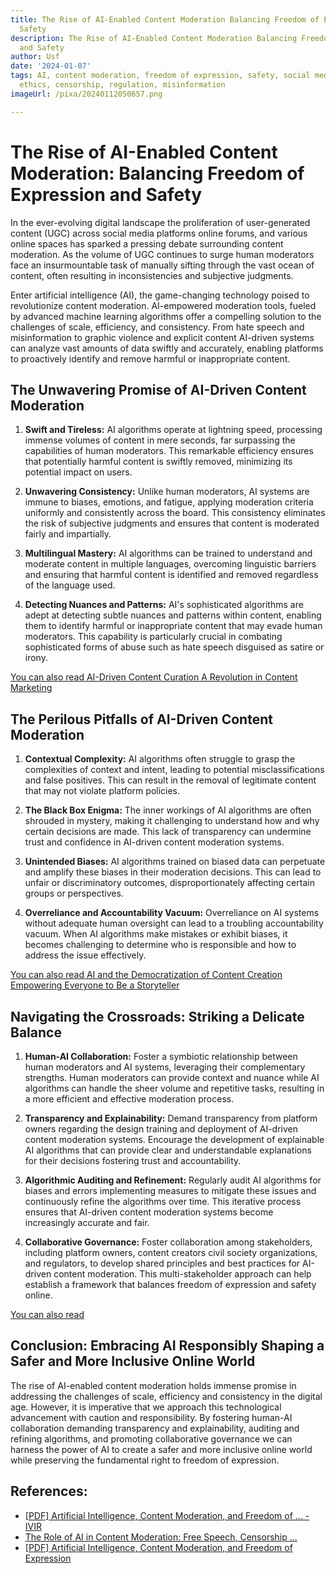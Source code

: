 ```yaml
---
title: The Rise of AI-Enabled Content Moderation Balancing Freedom of Expression and
  Safety
description: The Rise of AI-Enabled Content Moderation Balancing Freedom of Expression
  and Safety
author: Usf
date: '2024-01-07'
tags: AI, content moderation, freedom of expression, safety, social media, technology,
  ethics, censorship, regulation, misinformation
imageUrl: /pixa/20240112050657.png

---
```

# The Rise of AI-Enabled  Content Moderation: Balancing Freedom of Expression and Safety

In  the ever-evolving  digital landscape the proliferation of user-generated content (UGC) across social media  platforms online  forums, and various online spaces has sparked a pressing debate surrounding content moderation. As the volume of UGC continues  to surge human moderators  face an insurmountable task of manually sifting through the vast  ocean of content,  often resulting in inconsistencies and subjective judgments.

Enter artificial intelligence (AI),  the game-changing technology poised to revolutionize content moderation. AI-empowered moderation tools, fueled by advanced  machine learning  algorithms offer a compelling solution to the challenges of  scale, efficiency,  and  consistency. From hate speech and misinformation to graphic violence and explicit content AI-driven systems can analyze vast amounts  of data swiftly and  accurately, enabling platforms to proactively identify and remove harmful or inappropriate content.

## The Unwavering Promise of AI-Driven Content Moderation

1. **Swift and  Tireless:** AI algorithms operate at lightning speed, processing  immense volumes of content in mere seconds, far  surpassing the capabilities of human moderators. This remarkable efficiency ensures  that potentially harmful  content is swiftly removed, minimizing  its  potential impact on users.

2. **Unwavering Consistency:** Unlike  human moderators, AI systems are  immune to biases, emotions, and fatigue, applying moderation criteria uniformly and consistently across the board. This consistency eliminates the risk of  subjective judgments and ensures that content is moderated fairly and impartially.

3. **Multilingual Mastery:** AI algorithms can be trained to understand and moderate content in multiple languages, overcoming linguistic barriers and  ensuring that harmful content is identified and removed regardless of the language used.

4. **Detecting Nuances and Patterns:** AI's sophisticated algorithms  are adept at detecting subtle nuances and patterns within content, enabling them  to identify harmful or inappropriate content that  may evade human moderators. This capability is particularly crucial in combating sophisticated forms of abuse such as  hate speech disguised as satire  or irony.

[You can also read AI-Driven Content Curation A Revolution in Content  Marketing](AI-Driven%20Content%20Curation%20A%20Revolution%20in%20Content%20Marketing)


## The Perilous Pitfalls of AI-Driven Content Moderation

1.  **Contextual Complexity:** AI algorithms often struggle to grasp the complexities of context and intent, leading to potential misclassifications and false positives. This can result in the removal of legitimate content that may not violate platform policies.

2.  **The Black Box Enigma:** The inner  workings of AI algorithms are often shrouded in mystery,  making it challenging to understand how and why certain  decisions are made. This lack of transparency can undermine trust and confidence in AI-driven content moderation systems.

3. **Unintended Biases:** AI algorithms trained on biased data can perpetuate and amplify these biases in their moderation decisions. This can lead to unfair or discriminatory  outcomes, disproportionately affecting certain groups or perspectives.

4. **Overreliance and Accountability Vacuum:** Overreliance on AI systems without  adequate  human  oversight  can lead to a troubling accountability  vacuum.  When AI  algorithms make mistakes or exhibit biases, it becomes challenging to determine who is responsible and how  to address the issue effectively.

[You can also read AI and the Democratization of Content Creation Empowering Everyone to Be a Storyteller](AI%20and%20the%20Democratization%20of%20Content%20Creation%20Empowering%20Everyone%20to%20Be%20a%20Storyteller)


## Navigating the Crossroads: Striking a Delicate Balance

1. **Human-AI Collaboration:** Foster a symbiotic relationship between human moderators and AI systems, leveraging  their complementary strengths.  Human moderators can provide context and nuance while  AI algorithms can handle the sheer volume and  repetitive tasks, resulting in a  more efficient and effective moderation process.

2. **Transparency and Explainability:** Demand transparency from platform owners  regarding the design  training and deployment of AI-driven content moderation systems.  Encourage the  development of explainable  AI algorithms that can provide clear and understandable explanations for their decisions fostering trust  and accountability.

3. **Algorithmic Auditing  and Refinement:** Regularly audit  AI algorithms for biases  and errors implementing measures to mitigate  these issues and continuously refine  the algorithms over time. This iterative process ensures that AI-driven content moderation systems become increasingly accurate and fair.

4. **Collaborative Governance:** Foster collaboration among stakeholders, including platform owners, content creators civil society organizations, and regulators, to develop shared principles and best practices for AI-driven content moderation. This multi-stakeholder approach can help establish a framework that balances freedom of expression and safety online.

[You can also read ]()


##  Conclusion: Embracing AI Responsibly Shaping a Safer and More Inclusive Online World

The rise of AI-enabled content moderation holds immense promise in addressing the challenges of  scale, efficiency and consistency in the  digital  age. However, it is  imperative  that we  approach this  technological advancement  with caution and  responsibility. By fostering human-AI collaboration demanding transparency and explainability, auditing and refining  algorithms, and promoting collaborative governance we can harness the power of AI to create a safer and more inclusive online world while preserving the fundamental right to freedom of expression.

## References:
- [[PDF] Artificial Intelligence, Content Moderation, and Freedom of ... - IVIR](https://www.ivir.nl/publicaties/download/AI-Llanso-Van-Hoboken-Feb-2020.pdf)
- [The Role of AI in Content Moderation: Free Speech, Censorship ...](https://www.linkedin.com/pulse/role-ai-content-moderation-free-speech-censorship-legal-liability?trk=article-ssr-frontend-pulse_more-articles_related-content-card)
- [[PDF] Artificial Intelligence, Content Moderation, and Freedom of Expression](https://cdn.annenbergpublicpolicycenter.org/wp-content/uploads/2020/05/Artificial_Intelligence_TWG_Llanso_Feb_2020.pdf)
